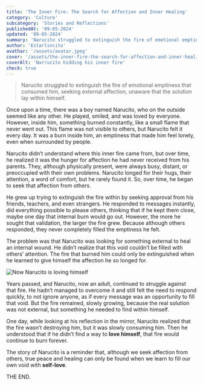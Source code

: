 ```yaml
---
title: 'The Inner Fire: The Search for Affection and Inner Healing'
category: 'Culture'
subcategory: 'Stories and Reflections'
publishedAt: '09-05-2024'
updated: '09-05-2024'
summary: 'Narucito struggled to extinguish the fire of emotional emptiness that consumed him, seeking external affection, unaware that the solution lay within himself.'
author: 'Estarlincito'
avathar: '/assets/avatar.jpeg'
cover: '/assets/the-inner-fire-the-search-for-affection-and-inner-healing/image.jpeg'
coverAlt: 'Narrucito hidding his inner fire'
check: true
---
```


<Introduction>

> Narucito struggled to extinguish the fire of emotional emptiness that consumed him, seeking external affection, unaware that the solution lay within himself.

</Introduction>

<Contents>

<Audio
  src='/assets/the-inner-fire-the-search-for-affection-and-inner-healing/audio.mp3'
  type='audio/mp3'
/>

Once upon a time, there was a boy named Narucito, who on the outside seemed like any other. He played, smiled, and was loved by everyone. However, inside him, something burned constantly, like a small flame that never went out. This flame was not visible to others, but Narucito felt it every day. It was a burn inside him, an emptiness that made him feel lonely, even when surrounded by people.

Narucito didn’t understand where this inner fire came from, but over time, he realized it was the hunger for affection he had never received from his parents. They, although physically present, were always busy, distant, or preoccupied with their own problems. Narucito longed for their hugs, their attention, a word of comfort, but he rarely found it. So, over time, he began to seek that affection from others.

He grew up trying to extinguish the fire within by seeking approval from his friends, teachers, and even strangers. He responded to messages instantly, did everything possible to please others, thinking that if he kept them close, maybe one day that internal burn would go out. However, the more he sought that validation, the larger the fire grew. Because although others responded, they never completely filled the emptiness he felt.

The problem was that Narucito was looking for something external to heal an internal wound. He didn’t realize that this void couldn’t be filled with others’ attention. The fire that burned him could only be extinguished when he learned to give himself the affection he so longed for.

<Image
  alt='Now Narucito is loving himself'
  src='/assets/the-inner-fire-the-search-for-affection-and-inner-healing/image1.jpeg'
/>

Years passed, and Narucito, now an adult, continued to struggle against that fire. He hadn’t managed to overcome it and still felt the need to respond quickly, to not ignore anyone, as if every message was an opportunity to fill that void. But the fire remained, slowly growing, because the real solution was not external, but something he needed to find within himself.

One day, while looking at his reflection in the mirror, Narucito realized that the fire wasn’t destroying him, but it was slowly consuming him. Then he understood that if he didn’t find a way to **love himself**, that fire would continue to burn forever.

The story of Narucito is a reminder that, although we seek affection from others, true peace and healing can only be found when we learn to fill our own void with **self-love**.

THE END.

</Contents>
